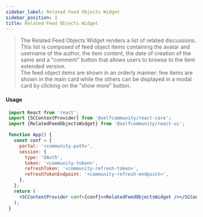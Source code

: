```yaml
---
sidebar_label: Related Feed Objects Widget
sidebar_position: 1
title: Related Feed Objects Widget
---
```


> The Related Feed Objects Widget renders a list of related discussions.<br/>
This list is composed of feed object items containing the avatar and username of the author, the item content, the date of creation of the same
and a "comment" button that allows users to browse to the item extended version.<br/>
The feed object items are shown in an orderly manner: few items are shown in the main card while the others can be displayed in a modal card by clicking on the "show more" button.


[//]: # (<Logged><RelatedFeedObjects/></Logged>)

#### Usage

```jsx
 import React from 'react';
 import {SCContextProvider} from '@selfcommunity/react-core';
 import {RelatedFeedObjectsWidget} from '@selfcommunity/react-ui';

 function App() {
   const conf = {
     portal: '<community-path>',
     session: {
       type: 'OAuth',
       token: '<community-token>',
       refreshToken: '<community-refresh-token>',
       refreshTokenEndpoint: '<community-refresh-endpoint>',
     },
   };
   return (
     <SCContextProvider conf={conf}><RelatedFeedObjectsWidget /></SCContextProvider>
   );
 }
```

